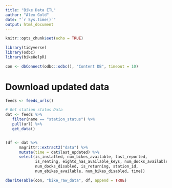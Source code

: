 ```yaml
---
title: "Bike Data ETL"
author: "Alex Gold"
date: "`r Sys.time()`"
output: html_document
---
```


```r
knitr::opts_chunk$set(echo = TRUE)
```

```r
library(tidyverse)
library(odbc)
library(bikeHelpR)

con <- dbConnect(odbc::odbc(), "Content DB", timeout = 10)
```

# Download updated data
```r
feeds <- feeds_urls()
```

```r
# Get station status Data
dat <- feeds %>% 
   filter(name == "station_status") %>% 
   pull(url) %>% 
   get_data()


(df <- dat %>%
      magrittr::extract2("data") %>%
      mutate(time = dat$last_updated) %>%
      select(is_installed, num_bikes_available, last_reported, 
             is_renting, eightd_has_available_keys, num_docks_available, 
             num_docks_disabled, is_returning, station_id, 
             num_ebikes_available, num_bikes_disabled, time))
```

```r
dbWriteTable(con, "bike_raw_data", df, append = TRUE)
```


